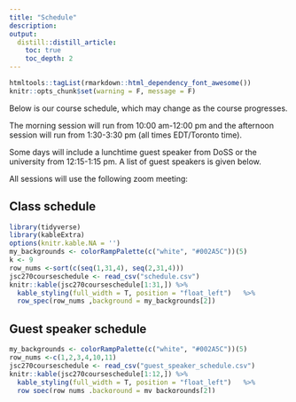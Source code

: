 ```yaml
---
title: "Schedule"
description: 
output:
  distill::distill_article:
    toc: true
    toc_depth: 2
---
```


```r
htmltools::tagList(rmarkdown::html_dependency_font_awesome())
knitr::opts_chunk$set(warning = F, message = F)
```

Below is our course schedule, which may change as the course progresses. 

The morning session will run from 10:00 am-12:00 pm and the afternoon session will run from 1:30-3:30 pm (all times EDT/Toronto time).  

Some days will include a lunchtime guest speaker from DoSS or the university from 12:15-1:15 pm.  A list of guest speakers is given below.

All sessions will use the following zoom meeting:


## Class schedule

```r
library(tidyverse)
library(kableExtra)
options(knitr.kable.NA = '')
my_backgrounds <- colorRampPalette(c("white", "#002A5C"))(5)
k <- 9
row_nums <-sort(c(seq(1,31,4), seq(2,31,4)))
jsc270courseschedule <- read_csv("schedule.csv")
knitr::kable(jsc270courseschedule[1:31,]) %>%  
  kable_styling(full_width = T, position = "float_left")   %>%   
  row_spec(row_nums ,background = my_backgrounds[2]) 
```

## Guest speaker schedule

```r
my_backgrounds <- colorRampPalette(c("white", "#002A5C"))(5)
row_nums <-c(1,2,3,4,10,11)
jsc270courseschedule <- read_csv("guest_speaker_schedule.csv")
knitr::kable(jsc270courseschedule[1:12,]) %>%  
  kable_styling(full_width = T, position = "float_left")   %>%   
  row_spec(row_nums ,background = my_backgrounds[2]) 
```
